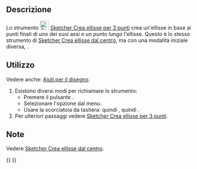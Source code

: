 <languages/>

{{Docnav/it|
[[Sketcher_CreateEllipseByCenter/it|Ellisse dal centro]]
|[[Sketcher_CreateRectangle/it|Rettangolo]]
|[[Sketcher_Workbench/it|Sketcher]]
|IconL=Sketcher_CreateEllipseByCenter.svg
|IconR=Sketcher_CreateRectangle.svg
|IconC=Workbench_Sketcher.svg
}}

{{GuiCommand/it
|Name=Sketcher CreateEllipseBy3Points
|Name/it=Crea ellisse per 3 punti

|MenuLocation=Schizzo → Geometrie Sketcher → Crea ellisse per 3 punti
|Workbenches=[[Sketcher_Workbench/it|Sketcher]]
|Shortcut={{KEY|G}} {{KEY|3}} {{KEY|E}}
|Version=0.15
|SeeAlso=[[Sketcher_CreateEllipseByCenter/it|Sketcher Crea ellisse dal centro]]
}}

<span id="Description"></span>
==Descrizione==

Lo strumento [[Image:Sketcher_CreateEllipseBy3Points.svg|24px]] [[Sketcher_CreateEllipseBy3Points/it|Sketcher Crea ellisse per 3 punti]] crea un'ellisse in base ai punti finali di uno dei suoi assi e un punto lungo l'ellisse. Questo è lo stesso strumento di [[Sketcher_CreateEllipseByCenter/it|Sketcher Crea ellisse dal centro]], ma con una modalità iniziale diversa, {{Version/it|1.0}}.

<span id="Usage"></span>
==Utilizzo==

Vedere anche: [[Sketcher_Workbench/it#Drawing_aids|Aiuti per il disegno]].

# Esistono diversi modi per richiamare lo strumento:
#* Premere il pulsante {{Button|[[Image:Sketcher_CreateEllipseBy3Points.svg|16px]] [[Sketcher_CreateEllipseBy3Points/it|Crea ellisse per 3 punti]]}}.
#* Selezionare l'opzione {{MenuCommand|Schizzo → Geometrie Sketcher → [[Image:Sketcher_CreateEllipseBy3Points.svg|16px]] Crea ellisse per 3 punti}} dal menu.
#* Usare la scorciatoia da tastiera: {{KEY|G}} quindi {{KEY|3}}, quindi {{KEY|E}}.
# Per ulteriori passaggi vedere [[Sketcher_CreateEllipseByCenter/it#Usage|Sketcher Crea ellisse per 3 punti]].

<span id="Notes"></span>
==Note==

Vedere [[Sketcher_CreateEllipseByCenter/it#Notes|Sketcher Crea ellisse dal centro]].


{{Docnav/it|
[[Sketcher_CreateEllipseByCenter/it|Ellisse dal centro]]
|[[Sketcher_CreateRectangle/it|Rettangolo]]
|[[Sketcher_Workbench/it|Sketcher]]
|IconL=Sketcher_CreateEllipseByCenter.svg
|IconR=Sketcher_CreateRectangle.svg
|IconC=Workbench_Sketcher.svg
}}

{{Sketcher_Tools_navi{{#translation:}}}}
{{Userdocnavi{{#translation:}}}}